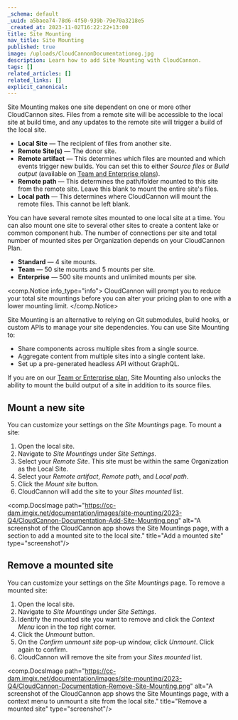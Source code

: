 ```yaml
---
_schema: default
_uuid: a5baea74-78d6-4f50-939b-79e70a3218e5
_created_at: 2023-11-02T16:22:22+13:00
title: Site Mounting
nav_title: Site Mounting
published: true
image: /uploads/CloudCannonDocumentationog.jpg
description: Learn how to add Site Mounting with CloudCannon.
tags: []
related_articles: []
related_links: []
explicit_canonical:
---
```

Site Mounting makes one site dependent on one or more other CloudCannon sites. Files from a remote site will be accessible to the local site at build time, and any updates to the remote site will trigger a build of the local site.

* **Local Site** — The recipient of files from another site.
* **Remote Site(s)** — The donor site.
* **Remote artifact** — This determines which files are mounted and which events trigger new builds. You can set this to either *Source files* or *Build output* (available on [Team and Enterprise plans](/pricing/)).
* **Remote path** — This determines the path/folder mounted to this site from the remote site. Leave this blank to mount the entire site's files.
* **Local path** — This determines where CloudCannon will mount the remote files. This cannot be left blank.

You can have several remote sites mounted to one local site at a time. You can also mount one site to several other sites to create a content lake or common component hub. The number of connections per site and total number of mounted sites per Organization depends on your CloudCannon Plan.

* **Standard** — 4 site mounts.
* **Team** — 50 site mounts and 5 mounts per site.
* **Enterprise** — 500 site mounts and unlimited mounts per site.

<comp.Notice info_type="info">
  CloudCannon will prompt you to reduce your total site mountings before you can alter your pricing plan to one with a lower mounting limit.
</comp.Notice>

Site Mounting is an alternative to relying on Git submodules, build hooks, or custom APIs to manage your site dependencies. You can use Site Mounting to:

* Share components across multiple sites from a single source.
* Aggregate content from multiple sites into a single content lake.
* Set up a pre-generated headless API without GraphQL.

If you are on our [Team or Enterprise plan](/pricing/), Site Mounting also unlocks the ability to mount the build output of a site in addition to its source files.

## Mount a new site

You can customize your settings on the *Site Mountings* page. To mount a site:

1. Open the local site.
2. Navigate to *Site Mountings* under *Site Settings*.
3. Select your *Remote Site*. This site must be within the same Organization as the Local Site.
4. Select your *Remote artifact*, *Remote path*, and *Local path*.
5. Click the *Mount site* button.
6. CloudCannon will add the site to your *Sites mounted* list.

<comp.DocsImage path="https://cc-dam.imgix.net/documentation/images/site-mounting/2023-Q4/CloudCannon-Documentation-Add-Site-Mounting.png" alt="A screenshot of the CloudCannon app shows the Site Mountings page, with a section to add a mounted site to the local site." title="Add a mounted site" type="screenshot"/>

## Remove a mounted site

You can customize your settings on the *Site Mountings* page. To remove a mounted site:

1. Open the local site.
2. Navigate to *Site Mountings* under *Site Settings*.
3. Identify the mounted site you want to remove and click the *Context Menu* icon in the top right corner.
4. Click the *Unmount* button.
5. On the *Confirm unmount site* pop-up window, click *Unmount*. Click again to confirm.
6. CloudCannon will remove the site from your *Sites mounted* list.

<comp.DocsImage path="https://cc-dam.imgix.net/documentation/images/site-mounting/2023-Q4/CloudCannon-Documentation-Remove-Site-Mounting.png" alt="A screenshot of the CloudCannon app shows the Site Mountings page, with a context menu to unmount a site from the local site." title="Remove a mounted site" type="screenshot"/>